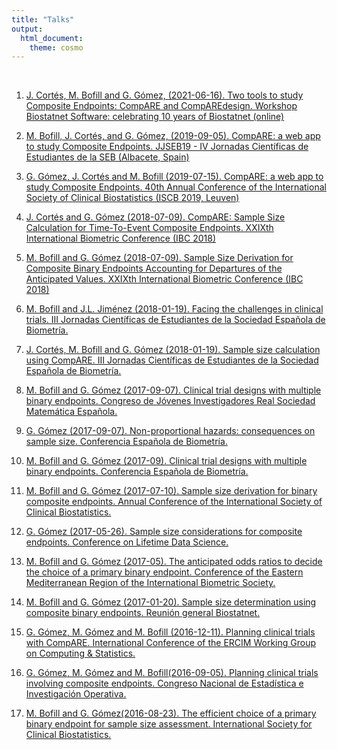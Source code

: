 ---
title: "Talks"
output:
  html_document:
    theme: cosmo
---

```{=html}
<style type="text/css">
h1.title {
  font-size: 36px;
  font-weight: 500;
  color: DarkRed;
  text-align: center;
}
</style>
```
<br>

1.  [J. Cortés, M. Bofill and G. Gómez, (2021-06-16). Two tools to study Composite Endpoints: CompARE and CompAREdesign. Workshop Biostatnet Software: celebrating 10 years of Biostatnet (online)](https://www.grbio.eu/compare/compareCover/files/2021BIOSTATNET_Workshop.pdf)

2.  [M. Bofill, J. Cortés, and G. Gómez, (2019-09-05). CompARE: a web app to study Composite Endpoints. JJSEB19 - IV Jornadas Científicas de Estudiantes de la SEB (Albacete, Spain)](https://www.grbio.eu/compare/compareCover/files/2019JJSEB.pdf)

3.  [G. Gómez, J. Cortés and M. Bofill (2019-07-15). CompARE: a web app to study Composite Endpoints. 40th Annual Conference of the International Society of Clinical Biostatistics (ISCB 2019, Leuven)](https://www.grbio.eu/compare/compareCover/files/2019ISCB_definitive.pdf)

4.  [J. Cortés and G. Gómez (2018-07-09). CompARE: Sample Size Calculation for Time-To-Event Composite Endpoints. XXIXth International Biometric Conference (IBC 2018)](https://2018.biometricconference.org/wp-content/uploads/2018/07/PROGRAMA-IBC-V11.pdf)

5.  [M. Bofill and G. Gómez (2018-07-09). Sample Size Derivation for Composite Binary Endpoints Accounting for Departures of the Anticipated Values. XXIXth International Biometric Conference (IBC 2018)](https://2018.biometricconference.org/wp-content/uploads/2018/07/PROGRAMA-IBC-V11.pdf)

6.  [M. Bofill and J.L. Jiménez (2018-01-19). Facing the challenges in clinical trials. III Jornadas Científicas de Estudiantes de la Sociedad Española de Biometría.](https://wp.bcamath.org/jjseb3/programa/)

7.  [J. Cortés, M. Bofill and G. Gómez (2018-01-19). Sample size calculation using CompARE. III Jornadas Científicas de Estudiantes de la Sociedad Española de Biometría.](https://wp.bcamath.org/jjseb3/programa/)

8.  [M. Bofill and G. Gómez (2017-09-07). Clinical trial designs with multiple binary endpoints. Congreso de Jóvenes Investigadores Real Sociedad Matemática Española.](https://rsmejovenes.blogs.uv.es/files/2017/01/actas_CJIRSME.pdf)

9.  [G. Gómez (2017-09-07). Non-proportional hazards: consequences on sample size. Conferencia Española de Biometría.](https://www.imus.us.es/CEB17/imagenes/ActasWebCEB2017.pdf)

10. [M. Bofill and G. Gómez (2017-09). Clinical trial designs with multiple binary endpoints. Conferencia Española de Biometría.](https://www.imus.us.es/CEB17/imagenes/ActasWebCEB2017.pdf)

11. [M. Bofill and G. Gómez (2017-07-10). Sample size derivation for binary composite endpoints. Annual Conference of the International Society of Clinical Biostatistics.](http://iscb2017.info/uploadedFiles/ISCB2017.y23bw/fileManager/ISCB2017%20Book%20of%20Abstracts.pdf)

12. [G. Gómez (2017-05-26). Sample size considerations for composite endpoints. Conference on Lifetime Data Science.](https://archive.stat.uconn.edu/lida17/program.pdf)

13. [M. Bofill and G. Gómez (2017-05). The anticipated odds ratios to decide the choice of a primary binary endpoint. Conference of the Eastern Mediterranean Region of the International Biometric Society.](https://docplayer.net/49550227-Book-of-abstracts-conference-of-the-eastern-mediterranean-region-and-the-italian-region-of-the-international-biometric-society.html)

14. [M. Bofill and G. Gómez (2017-01-20). Sample size determination using composite binary endpoints. Reunión general Biostatnet.](https://www.usc.es/biofarma/documentos/biostat.pdf)

15. [G. Gómez, M. Gómez and M. Bofill (2016-12-11). Planning clinical trials with CompARE. International Conference of the ERCIM Working Group on Computing & Statistics.](http://www.cmstatistics.org/RegistrationsV2/CMStatistics2016/viewSubmission.php?in=1251&token=p6p821n3qo8nr66380r3qo596q9s6ss2)

16. [G. Gómez, M. Gómez and M. Bofill(2016-09-05). Planning clinical trials involving composite endpoints. Congreso Nacional de Estadística e Investigación Operativa.](http://seio2016.com/es/trabajos/848/planning-clinical-trials-involving-composite-endpoints)

17. [M. Bofill and G. Gómez(2016-08-23). The efficient choice of a primary binary endpoint for sample size assessment. International Society for Clinical Biostatistics.](http://www.biometricsociety.net/wp-content/uploads/3_Mbofill-IIJseb.pdf)

